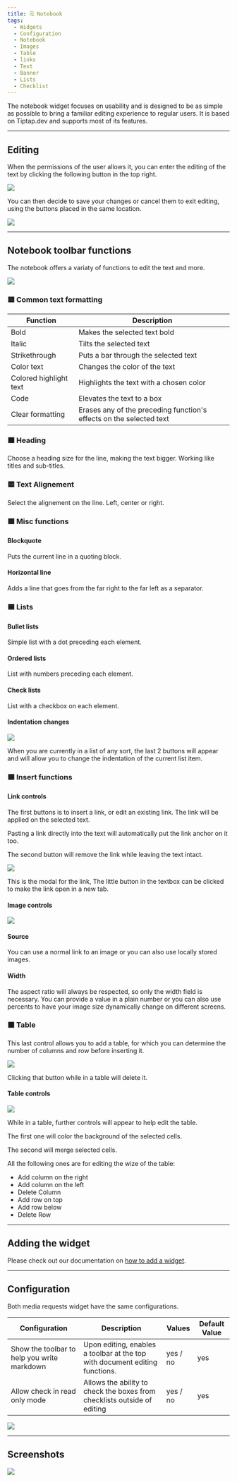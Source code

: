 ```yaml
---
title: 🗒️ Notebook
tags:
  - Widgets
  - Configuration
  - Notebook
  - Images
  - Table
  - links
  - Text
  - Banner
  - Lists
  - Checklist
---
```


The notebook widget focuses on usability and is designed to be as simple as possible to bring a familiar editing experience to regular users. It is based on Tiptap.dev and supports most of its features.

---

## Editing
When the permissions of the user allows it, you can enter the editing of the text by clicking the following button in the top right.

![](./notebook-enter-editing.webp)


You can then decide to save your changes or cancel them to exit editing, using the buttons placed in the same location.

![](./notebook-exit-editing.webp)

---

## Notebook toolbar functions
The notebook offers a variaty of functions to edit the text and more.

![](./notebook-toolbar.webp)

### 🟥 Common text formatting
| Function | Description |
| -------- | ----------- |
| Bold | Makes the selected text bold |
| Italic | Tilts the selected text |
| Strikethrough | Puts a bar through the selected text |
| Color text | Changes the color of the text |
| Colored highlight text | Highlights the text with a chosen color |
| Code | Elevates the text to a box |
| Clear formatting | Erases any of the preceding function's effects on the selected text |

### 🟧 Heading
Choose a heading size for the line, making the text bigger. Working like titles and sub-titles.

### 🟨 Text Alignement
Select the alignement on the line. Left, center or right.

### 🟩 Misc functions
#### Blockquote
Puts the current line in a quoting block.

#### Horizontal line
Adds a line that goes from the far right to the far left as a separator.

### 🟦 Lists
#### Bullet lists
Simple list with a dot preceding each element.

#### Ordered lists
List with numbers preceding each element.

#### Check lists
List with a checkbox on each element.

#### Indentation changes
![](./notebook-toolbar-lists.webp)

When you are currently in a list of any sort, the last 2 buttons will appear and will allow you to change the indentation of the current list item.

### 🟪 Insert functions
#### Link controls
The first buttons is to insert a link, or edit an existing link. The link will be applied on the selected text.

Pasting a link directly into the text will automatically put the link anchor on it too.

The second button will remove the link while leaving the text intact.

![](./notebook-link-modal.webp)

This is the modal for the link, The little button in the textbox can be clicked to make the link open in a new tab.

#### Image controls
![](./notebook-image-modal.webp)

#### Source
You can use a normal link to an image or you can also use locally stored images.

#### Width
The aspect ratio will always be respected, so only the width field is necessary.
You can provide a value in a plain number or you can also use percents to have your image size dynamically change on different screens.

### ⬛ Table
This last control allows you to add a table, for which you can determine the number of columns and row before inserting it.

![](./notebook-table-modal.webp)

Clicking that button while in a table will delete it.

#### Table controls
![](./notebook-toolbar-table.webp)

While in a table, further controls will appear to help edit the table.

The first one will color the background of the selected cells.

The second will merge selected cells.

All the following ones are for editing the wize of the table:

<ul><li>Add column on the right</li><li>Add column on the left</li><li>Delete Column</li><li>Add row on top</li><li>Add row below</li><li>Delete Row</li></ul>

---

## Adding the widget
Please check out our documentation on [how to add a widget](/docs/getting-started/after-the-installation#adding-widgets).

---

## Configuration
Both media requests widget have the same configurations.

| Configuration         | Description | Values | Default Value |
| --------------------- | ----------- | ------ | ------------- |
| Show the toolbar to help you write markdown | Upon editing, enables a toolbar at the top with document editing functions. | yes / no | yes |
| Allow check in read only mode | Allows the ability to check the boxes from checklists outside of editing | yes / no | yes |

![](./widget-configuration.webp)

---

## Screenshots
![](./widget.webp)
